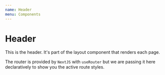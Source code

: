 ```yaml
---
name: Header
menu: Components
---
```



# Header

This is the header. It's part of the layout component that renders each page.

The router is provided by `NextJS` with `useRouter` but we are passing it here declaratively to show you the active route styles.

<Playground>
  <Header router={{ pathname: "/awesome" }} logo={"./public/computer.svg"} />
</Playground>
